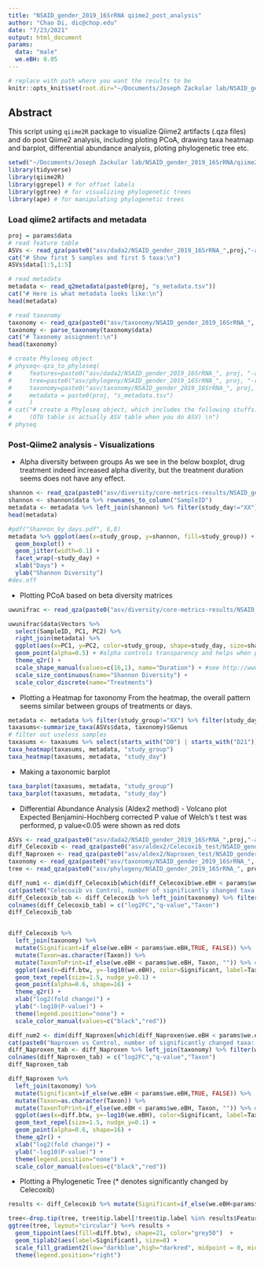 ```yaml
---
title: "NSAID_gender_2019_16SrRNA qiime2_post_analysis"
author: "Chao Di, dic@chop.edu"
date: "7/23/2021"
output: html_document
params:
  data: "male"
  we.eBH: 0.05
---
```


```r
# replace with path where you want the results to be
knitr::opts_knit$set(root.dir="~/Documents/Joseph Zackular lab/NSAID_gender_2019_16SrRNA/qiime2")
```

## Abstract {-}
This script using `qiime2R` package to visualize Qiime2 artifacts (.qza files) and do post Qiime2 analysis, including ploting PCoA, drawing taxa heatmap and barplot, differential abundance analysis, ploting phylogenetic tree etc.

```r
setwd("~/Documents/Joseph Zackular lab/NSAID_gender_2019_16SrRNA/qiime2")
library(tidyverse)
library(qiime2R)
library(ggrepel) # for offset labels
library(ggtree) # for visualizing phylogenetic trees
library(ape) # for manipulating phylogenetic trees

```

### Load qiime2 artifacts and metadata {-}
```r
proj = params$data
# read feature table
ASVs <- read_qza(paste0("asv/dada2/NSAID_gender_2019_16SrRNA_",proj,"-asv-table.qza"))
cat("# Show first 5 samples and first 5 taxa:\n")
ASVs$data[1:5,1:5]

# read metadata
metadata <- read_q2metadata(paste0(proj, "s_metadata.tsv"))
cat("# Here is what metadata looks like:\n")
head(metadata)

# read taxonomy
taxonomy <- read_qza(paste0("asv/taxonomy/NSAID_gender_2019_16SrRNA_", proj, "-taxonomy.qza"))
taxonomy <- parse_taxonomy(taxonomy$data)
cat("# Taxonomy assignment:\n")
head(taxonomy)

# create Phyloseq object
# physeq<-qza_to_phyloseq(
#     features=paste0("asv/dada2/NSAID_gender_2019_16SrRNA_", proj, "-asv-table.qza"),
#     tree=paste0("asv/phylogeny/NSAID_gender_2019_16SrRNA_", proj, "-rooted_tree.qza"),
#     taxonomy=paste0("asv/taxonomy/NSAID_gender_2019_16SrRNA_", proj, "-taxonomy.qza"),
#     metadata = paste0(proj, "s_metadata.tsv")
#     )
# cat("# create a Phyloseq object, which includes the following stuffs: \n
#     (OTU table is actually ASV table when you do ASV) \n")
# physeq

```

### Post-Qiime2 analysis - Visualizations {-}
* Alpha diversity between groups
As we see in the below boxplot, drug treatment indeed increased alpha diverity, but the treatment duration seems does not have any effect.
```r
shannon <- read_qza(paste0("asv/diversity/core-metrics-results/NSAID_gender_2019_16SrRNA_", proj, "-shannon-vector.qza"))
shannon <- shannon$data %>% rownames_to_column("SampleID")
metadata <- metadata %>% left_join(shannon) %>% filter(study_day!="XX")
head(metadata)

#pdf("Shannon_by_days.pdf", 6,8)
metadata %>% ggplot(aes(x=study_group, y=shannon, fill=study_group)) +
  geom_boxplot() +
  geom_jitter(width=0.1) +
  facet_wrap(~study_day) +
  xlab("Days") +
  ylab("Shannon Diversity")
#dev.off

```

* Plotting PCoA based on beta diversity matrices

```r
uwunifrac <- read_qza(paste0("asv/diversity/core-metrics-results/NSAID_gender_2019_16SrRNA_", proj, "-unweighted-unifrac-pcoa-results.qza"))

uwunifrac$data$Vectors %>%
  select(SampleID, PC1, PC2) %>%
  right_join(metadata) %>%
  ggplot(aes(x=PC1, y=PC2, color=study_group, shape=study_day, size=shannon)) +
  geom_point(alpha=0.5) + #alpha controls transparency and helps when points are overlapping
  theme_q2r() +
  scale_shape_manual(values=c(16,1), name="Duration") + #see http://www.sthda.com/sthda/RDoc/figure/graphs/r-plot-pch-symbols-points-in-r.png for numeric shape codes
  scale_size_continuous(name="Shannon Diversity") +
  scale_color_discrete(name="Treatments")
```

* Plotting a Heatmap for taxonomy
From the heatmap, the overall pattern seems similar between groups of treatments or days.
```r
metadata <- metadata %>% filter(study_group!="XX") %>% filter(study_day!="XX")
taxasums<-summarize_taxa(ASVs$data, taxonomy)$Genus
# filter out useless samples
taxasums <- taxasums %>% select(starts_with("D0") | starts_with("D21"))
taxa_heatmap(taxasums, metadata, "study_group")
taxa_heatmap(taxasums, metadata, "study_day")
```

* Making a taxonomic barplot

```r
taxa_barplot(taxasums, metadata, "study_group")
taxa_barplot(taxasums, metadata, "study_day")
```

* Differential Abundance Analysis (Aldex2 method) - Volcano plot
Expected Benjamini-Hochberg corrected P value of Welch’s t test was performed, p value<0.05 were shown as red dots
```r
ASVs <- read_qza(paste0("asv/dada2/NSAID_gender_2019_16SrRNA_",proj,"-asv-table.qza"))$data
diff_Celecoxib <- read_qza(paste0("asv/aldex2/Celecoxib_test/NSAID_gender_2019_16SrRNA_", proj, "-differentials.qza"))$data
diff_Naproxen <- read_qza(paste0("asv/aldex2/Naproxen_test/NSAID_gender_2019_16SrRNA_", proj, "-differentials.qza"))$data
taxonomy <- read_qza(paste0("asv/taxonomy/NSAID_gender_2019_16SrRNA_", proj, "-taxonomy.qza"))$data
tree <- read_qza(paste0("asv/phylogeny/NSAID_gender_2019_16SrRNA_", proj, "-rooted_tree.qza"))$data

diff_num1 <- dim(diff_Celecoxib[which(diff_Celecoxib$we.eBH < params$we.eBH),])[1]
cat(paste0("Celecoxib vs Control, number of significantly changed taxa: ", diff_num1, "\n"))
diff_Celecoxib_tab <- diff_Celecoxib %>% left_join(taxonomy) %>% filter(we.eBH < params$we.eBH) %>% select(diff.btw, we.eBH, Taxon)
colnames(diff_Celecoxib_tab) = c("log2FC","q-value","Taxon")
diff_Celecoxib_tab 


diff_Celecoxib %>%
  left_join(taxonomy) %>%
  mutate(Significant=if_else(we.eBH < params$we.eBH,TRUE, FALSE)) %>%
  mutate(Taxon=as.character(Taxon)) %>%
  mutate(TaxonToPrint=if_else(we.eBH < params$we.eBH, Taxon, "")) %>% #only provide a label to significant results
  ggplot(aes(x=diff.btw, y=-log10(we.eBH), color=Significant, label=TaxonToPrint)) +
  geom_text_repel(size=1.5, nudge_y=0.1) +
  geom_point(alpha=0.6, shape=16) +
  theme_q2r() +
  xlab("log2(fold change)") +
  ylab("-log10(P-value)") +
  theme(legend.position="none") +
  scale_color_manual(values=c("black","red"))

diff_num2 <- dim(diff_Naproxen[which(diff_Naproxen$we.eBH < params$we.eBH),])[1]
cat(paste0("Naproxen vs Control, number of significantly changed taxa: ", diff_num2, "\n"))
diff_Naproxen_tab <- diff_Naproxen %>% left_join(taxonomy) %>% filter(we.eBH < params$we.eBH) %>% select(diff.btw, we.eBH, Taxon)
colnames(diff_Naproxen_tab) = c("log2FC","q-value","Taxon")
diff_Naproxen_tab 

diff_Naproxen %>%
  left_join(taxonomy) %>%
  mutate(Significant=if_else(we.eBH < params$we.eBH,TRUE, FALSE)) %>%
  mutate(Taxon=as.character(Taxon)) %>%
  mutate(TaxonToPrint=if_else(we.eBH < params$we.eBH, Taxon, "")) %>% #only provide a label to significant results
  ggplot(aes(x=diff.btw, y=-log10(we.eBH), color=Significant, label=TaxonToPrint)) +
  geom_text_repel(size=1.5, nudge_y=0.1) +
  geom_point(alpha=0.6, shape=16) +
  theme_q2r() +
  xlab("log2(fold change)") +
  ylab("-log10(P-value)") +
  theme(legend.position="none") +
  scale_color_manual(values=c("black","red"))
```


* Plotting a Phylogenetic Tree (* denotes significantly changed by Celecoxib)

```r
results <- diff_Celecoxib %>% mutate(Significant=if_else(we.eBH<params$we.eBH,"*", ""))

tree<-drop.tip(tree, tree$tip.label[!tree$tip.label %in% results$Feature.ID]) # remove all the features from the tree we do not have data for
ggtree(tree, layout="circular") %<+% results +
  geom_tippoint(aes(fill=diff.btw), shape=21, color="grey50")  +
  geom_tiplab2(aes(label=Significant), size=8) +
  scale_fill_gradient2(low="darkblue",high="darkred", midpoint = 0, mid="white", name="log2(fold-change") +
  theme(legend.position="right")

```

